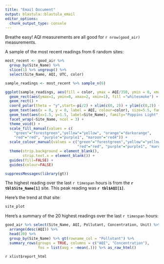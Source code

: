 ```yaml
---
title: "Email Document"
output: blastula::blastula_email
editor_options: 
  chunk_output_type: console
---
```


Breathe easy!  AQI measurements are all good for `r nrow(good_air)` measurements.


A sample of the most recent readings from 6 random sites:  

```r
most_recent <- good_air %>% 
  group_by(Site_Name) %>% 
  slice(1) %>% ungroup() %>% 
  select(Site_Name, AQI, UTC, color)

sample_readings <- most_recent %>% sample_n(6)

ggplot(sample_readings, aes(fill = color, ymax = AQI/350, ymin = 0, xmax = 2, xmin = 1)) +
  geom_rect(aes(ymax=1, ymin=0, xmax=2, xmin=1), fill ="whitesmoke") +
  geom_rect() + 
  coord_polar(theta = "y",start=-pi/2) + xlim(c(0, 2)) + ylim(c(0,2)) +
  geom_text(aes(x = 0, y = 0, label = AQI, colour=color), size=5.5, family="Poppins SemiBold") +
  geom_text(aes(x=1.5, y=1.5, label=Site_Name), family="Poppins Light", size=3) + 
  facet_wrap(~Site_Name, ncol = 3) +
  theme_void() +
  scale_fill_manual(values = c(
    "green"="forestgreen","yellow"="yellow", "orange"="darkorange", 
    "red"="red", "purple"="purple1", "maroon"="red4")) +
  scale_colour_manual(values = c("green"="forestgreen","yellow"="yellow", "orange"="darkorange", 
                                 "red"="red", "purple"="purple1", "maroon"="red4")) +
  theme(strip.background = element_blank(),
        strip.text.x = element_blank()) +
  guides(fill=FALSE) +
  guides(colour=FALSE)
```

```r
suppressMessages(library(gt))
```

The highest reading over the last `r timespan` hours is from the **`r tbl$Site_Name[1]`** site. This peak reading was **`r tbl$AQI[1]`**.  

 
Here's the trend at that site:  

```r
site_plot
```



Here's a summary of the 20 highest readings over the last `r timespan` hours:

```r
good_air %>% select(Site_Name, AQI, Pollutant, Concentration, Unit) %>% 
  arrange(desc(AQI)) %>% 
  head(20) %>% 
  group_by(Site_Name) %>% gt(rowname_col = "Pollutant") %>% 
  summary_rows(groups = TRUE, columns = c("AQI", "Concentration"), 
               fns = list(avg = ~mean(.))) %>% as_raw_html() 

```


`r xlist$report_html`